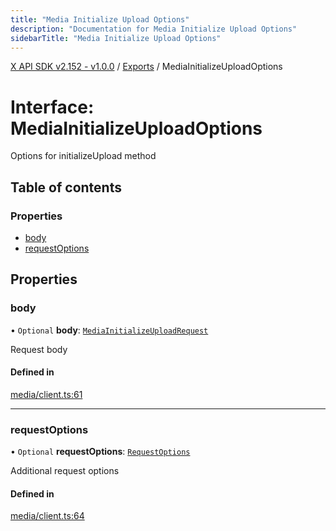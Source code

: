 ```yaml
---
title: "Media Initialize Upload Options"
description: "Documentation for Media Initialize Upload Options"
sidebarTitle: "Media Initialize Upload Options"
---
```


[X API SDK v2.152 - v1.0.0](../README.md) / [Exports](../modules.md) / MediaInitializeUploadOptions

# Interface: MediaInitializeUploadOptions

Options for initializeUpload method

## Table of contents

### Properties

- [body](MediaInitializeUploadOptions.md#body)
- [requestOptions](MediaInitializeUploadOptions.md#requestoptions)

## Properties

### body

• `Optional` **body**: [`MediaInitializeUploadRequest`](MediaInitializeUploadRequest.md)

Request body

#### Defined in

[media/client.ts:61](https://github.com/xdevplatform/xdk/blob/ad4172ef5f68f089e0f077a190b271016dd35bf7/xdk/typescript/src/media/client.ts#L61)

___

### requestOptions

• `Optional` **requestOptions**: [`RequestOptions`](RequestOptions.md)

Additional request options

#### Defined in

[media/client.ts:64](https://github.com/xdevplatform/xdk/blob/ad4172ef5f68f089e0f077a190b271016dd35bf7/xdk/typescript/src/media/client.ts#L64)
